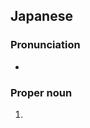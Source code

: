 ==Japanese==
{{ja-kanjitab|ふう|ろう|yomi=on}}

===Pronunciation===
* {{ja-pron|ふうろう}}

===Proper noun===
{{ja-pos|proper noun|ふうろう}}

# {{given name|male|lang=ja|sort=ふうろう}}